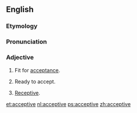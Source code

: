 ==English==

===Etymology===
{{suffix|accept|ive}}

===Pronunciation===
{{a|US}} {{IPA|/æk.ˈsɛp.tɪv/}}

===Adjective===
{{en-adj}}

# Fit for [[acceptance]].
# {{context|obsolete}} Ready to accept.
# [[receptive|Receptive]].

[[et:acceptive]]
[[nl:acceptive]]
[[ps:acceptive]]
[[zh:acceptive]]